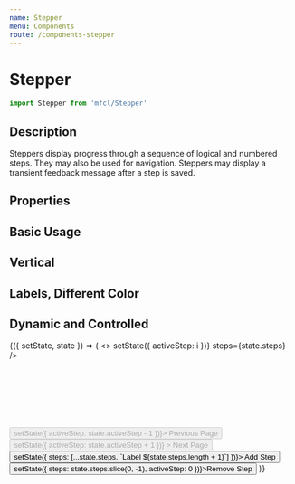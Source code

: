 ```yaml
---
name: Stepper
menu: Components
route: /components-stepper
---
```



# Stepper

```javascript
import Stepper from 'mfcl/Stepper'
```

## Description

Steppers display progress through a sequence of logical and numbered steps. They may also be used for navigation. Steppers may display a transient feedback message after a step is saved.

## Properties

<Props of={Stepper} />

## Basic Usage

<Playground>
  <Stepper activeStep={1} steps={[false, false, false, false]} />
</Playground>

## Vertical

<Playground>
  <Stepper vertical activeStep={2} steps={[false, false, false, false]} />
</Playground>

## Labels, Different Color

<Playground>
  <Stepper
    activeStep={2}
    color="#d63426"
    steps={[{ label: 'Step One' }, { label: 'Step Two' }, { label: 'Step Three' }, { label: 'Step Four' }]}
  />
  <Stepper
    activeStep={0}
    color="#d63426"
    steps={[{ label: 'Step One' }, { label: 'Step Two' }, { label: 'Step Three' }, { label: 'Step Four' }]}
    vertical
  />
</Playground>

## Dynamic and Controlled

<Playground>
  <Component initialState={{ activeStep: 0, steps: ['Label 1', 'Label 2', 'Label 3', 'Label 4', 'Label 5'] }}>
    {({ setState, state }) => (
      <>
        <Stepper activeStep={state.activeStep} selectIndex={(i) => setState({ activeStep: i })} steps={state.steps} />
        <br></br>
        <br></br>
        <br></br>
        <br></br>
        <Row>
          <Button disabled={state.activeStep === 0} onClick={() => setState({ activeStep: state.activeStep - 1 })}>
            Previous Page
          </Button>
          <Button
            disabled={state.activeStep === state.steps.length - 1}
            onClick={() => setState({ activeStep: state.activeStep + 1 })}
          >
            Next Page
          </Button>
          <Button onClick={() => setState({ steps: [...state.steps, `Label ${state.steps.length + 1}`] })}>
            Add Step
          </Button>
          <Button onClick={() => setState({ steps: state.steps.slice(0, -1), activeStep: 0 })}>Remove Step</Button>
        </Row>
      </>
    )}
  </Component>
</Playground>
